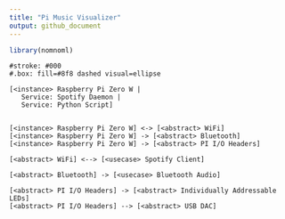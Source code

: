 ```yaml
---
title: "Pi Music Visualizer"
output: github_document
---
```


```r
library(nomnoml)
```

```nomnoml
#stroke: #000
#.box: fill=#8f8 dashed visual=ellipse

[<instance> Raspberry Pi Zero W |
   Service: Spotify Daemon |
   Service: Python Script]


[<instance> Raspberry Pi Zero W] <-> [<abstract> WiFi]
[<instance> Raspberry Pi Zero W] -> [<abstract> Bluetooth]
[<instance> Raspberry Pi Zero W] -> [<abstract> PI I/O Headers]

[<abstract> WiFi] <--> [<usecase> Spotify Client]

[<abstract> Bluetooth] -> [<usecase> Bluetooth Audio]

[<abstract> PI I/O Headers] -> [<abstract> Individually Addressable LEDs]
[<abstract> PI I/O Headers] --> [<abstract> USB DAC]



```